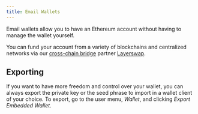 ```yaml
---
title: Email Wallets
---
```


Email wallets allow you to have an Ethereum account without having to manage the wallet yourself. 

You can fund your account from a variety of blockchains and centralized networks via our [cross-chain bridge](deposits-and-withdrawals/cross-chain-bridging) partner [Layerswap](https://layerswap.io/).

## Exporting

If you want to have more freedom and control over your wallet, you can always export the private key or the seed phrase to import in a wallet client of your choice. To export, go to the user menu, _Wallet_, and clicking _Export Embedded Wallet_.